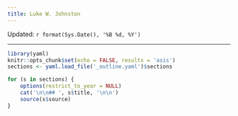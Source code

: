 ```yaml
---
title: Luke W. Johnston
---
```


Updated: `r format(Sys.Date(), '%B %d, %Y')`

-----

```r
library(yaml)
knitr::opts_chunk$set(echo = FALSE, results = 'asis')
sections <- yaml.load_file('_outline.yaml')$sections
```

```r
for (s in sections) {
    options(restrict_to_year = NULL)
    cat('\n\n## ', s$title, '\n\n')
    source(s$source)
}
```

